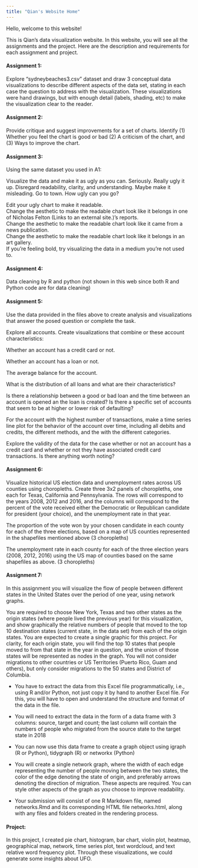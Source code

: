 ```yaml
---
title: "Qian's Website Home"
---
```


Hello, welcome to this website!

This is Qian's data visualization website. In this website, you will see all the assignments and the project. 
Here are the description and requirements for each assignment and project. 


#### Assignment 1: 

Explore "sydneybeaches3.csv" dataset and draw 3 conceptual data visualizations to describe different aspects of the data set, stating in each case the question to address with the visualization. These visualizations were hand drawings, but with enough detail (labels, shading, etc) to make the visualization clear to the reader.


#### Assignment 2: 

Provide critique and suggest improvements for a set of charts. Identify (1) Whether you feel the chart is good or bad (2) A criticism of the chart, and (3) Ways to improve the chart.

#### Assignment 3: 

Using the same dataset you used in A1:

Visualize the data and make it as ugly as you can. Seriously. Really ugly it up. Disregard readability, clarity, and understanding. Maybe make it misleading. Go to town. How ugly can you go?

| Edit your ugly chart to make it readable.
| Change the aesthetic to make the readable chart look like it belongs in one of Nicholas Felton (Links to an external site.)’s reports.
| Change the aesthetic to make the readable chart look like it came from a news publication.
| Change the aesthetic to make the readable chart look like it belongs in an art gallery.
| If you’re feeling bold, try visualizing the data in a medium you’re not used to.

#### Assignment 4:

Data cleaning by R and python (not shown in this web since both R and Python code are for data cleaning)

#### Assignment 5:

Use the data provided in the files above to create analysis and visualizations that answer the posed question or complete the task.

Explore all accounts. Create visualizations that combine or these account characteristics:

Whether an account has a credit card or not.

Whether an account has a loan or not.

The average balance for the account.

What is the distribution of all loans and what are their characteristics?

Is there a relationship between a good or bad loan and the time between an account is opened an the loan is created? Is there a specific set of accounts that seem to be at higher or lower risk of defaulting?

For the account with the highest number of transactions, make a time series line plot for the behavior of the account over time, including all debits and credits, the different methods, and the with the different categories.

Explore the validity of the data for the case whether or not an account has a credit card and whether or not they have associated credit card transactions. Is there anything worth noting?


#### Assignment 6:

Visualize historical US election data and unemployment rates across US counties using choropleths. Create three 3x2 panels of choropleths, one each for Texas, California and Pennsylvania. The rows will correspond to the years 2008, 2012 and 2016, and the columns will correspond to the percent of the vote received either the Democratic or Republican candidate for president (your choice), and the unemployment rate in that year.

The proportion of the vote won by your chosen candidate in each county for each of the three elections, based on a map of US counties represented in the shapefiles mentioned above (3 choropleths)

The unemployment rate in each county for each of the three election years (2008, 2012, 2016) using the US map of counties based on the same shapefiles as above. (3 choropleths)

#### Assignment 7:

In this assignment you will visualize the flow of people between different states in the United States over the period of one year, using network graphs.

You are required to choose New York, Texas and two other states as the origin states (where people lived the previous year) for this visualization, and show graphically the relative numbers of people that moved to the top 10 destination states (current state, in the data set) from each of the origin states. You are expected to create a single graphic for this project. For clarity, for each origin state, you will find the top 10 states that people moved to from that state in the year in question, and the union of those states will be represented as nodes in the graph. You will not consider migrations to other countries or US Territories (Puerto Rico, Guam and others), but only consider migrations to the 50 states and District of Columbia.


* You have to extract the data from this Excel file programmatically, i.e., using R and/or Python, not just copy it by hand to another Excel file. For this, you will have to open and understand the structure and format of the data in the file.

* You will need to extract the data in the form of a data frame with 3 columns: source, target and count; the last column will contain the numbers of people who migrated from the source state to the target state in 2018

* You can now use this data frame to create a graph object using igraph (R or Python), tidygraph (R) or networkx (Python)
    
* You will create a single network graph, where the width of each edge representing the number of people moving between the two states, the color of the edge denoting the state of origin, and preferably arrows denoting the direction of migration. These aspects are required. You can style other aspects of the graph as you choose to improve readability.

* Your submission will consist of one R Markdown file, named networks.Rmd and its corresponding HTML file networks.html, along with any files and folders created in the rendering process.

#### Project: 

In this project, I created pie chart, histogram, bar chart, violin plot, heatmap, geographical map, network, time series plot, text wordcloud, and text relative word frequency plot. Through these visualizations, we could generate some insights about UFO.

